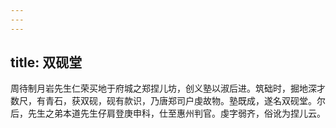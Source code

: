 ```yaml
---
---
---
```

title: 双砚堂
---




周待制月岩先生仁荣买地于府城之郑捏儿坊，创义塾以淑后进。筑础时，掘地深才数尺，有青石，获双砚，砚有款识，乃唐郑司户虔故物。塾既成，遂名双砚堂。尔后，先生之弟本道先生仔肩登庚申科，仕至惠州判官。虔字弱齐，俗讹为捏儿云。